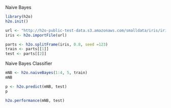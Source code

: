 
Naive Bayes

```{r}
library(h2o)
h2o.init()
```

```{r}
url <- "http://h2o-public-test-data.s3.amazonaws.com/smalldata/iris/iris_wheader.csv"
iris <- h2o.importFile(url)
```

```{r}
parts <- h2o.splitFrame(iris, 0.8, seed =123)
train <- parts[[1]]
test <- parts[[2]]
```

Naive Bayes Classifier
```{r}
mNB <- h2o.naiveBayes(1:4, 5, train)
mNB
```

```{r}
p <- h2o.predict(mNB, test)
p
```

```{r}
h2o.performance(mNB, test)
```

